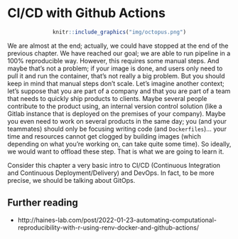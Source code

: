 # CI/CD with Github Actions

<div style="text-align:center;">
```r
knitr::include_graphics("img/octopus.png")
```
</div>

We are almost at the end; actually, we could have stopped at the end of the previous chapter. We
have reached our goal; we are able to run pipeline in a 100% reproducible way. However, this
requires some manual steps. And maybe that's not a problem; if your image is done, and users only
need to pull it and run the container, that's not really a big problem. But you should keep in mind
that manual steps don't scale. Let's imagine another context; let's suppose that you are part of a
company and that you are part of a team that needs to quickly ship products to clients. Maybe
several people contribute to the product using, an internal version control solution (like a Gitlab
instance that is deployed on the premises of your company). Maybe you even need to work on several
products in the same day; you (and your teammates) should only be focusing writing code (and
`Dockerfiles`)... your time and resources cannot get clogged by building images (which depending on
what you're working on, can take quite some time). So ideally, we would want to offload these step.
That is what we are going to learn it.

Consider this chapter a very basic intro to CI/CD (Continuous Integration and Continuous
Deployment/Delivery) and DevOps. In fact, to be more precise, we should be talking about GitOps.


## Further reading

- http://haines-lab.com/post/2022-01-23-automating-computational-reproducibility-with-r-using-renv-docker-and-github-actions/
